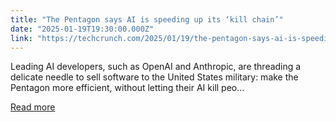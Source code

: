 ```yaml
---
title: "The Pentagon says AI is speeding up its ‘kill chain’"
date: "2025-01-19T19:30:00.000Z"
link: "https://techcrunch.com/2025/01/19/the-pentagon-says-ai-is-speeding-up-its-kill-chain/"
---
```


Leading AI developers, such as OpenAI and Anthropic, are threading a delicate needle to sell software to the United States military: make the Pentagon more efficient, without letting their AI kill peo...

[Read more](https://techcrunch.com/2025/01/19/the-pentagon-says-ai-is-speeding-up-its-kill-chain/)
